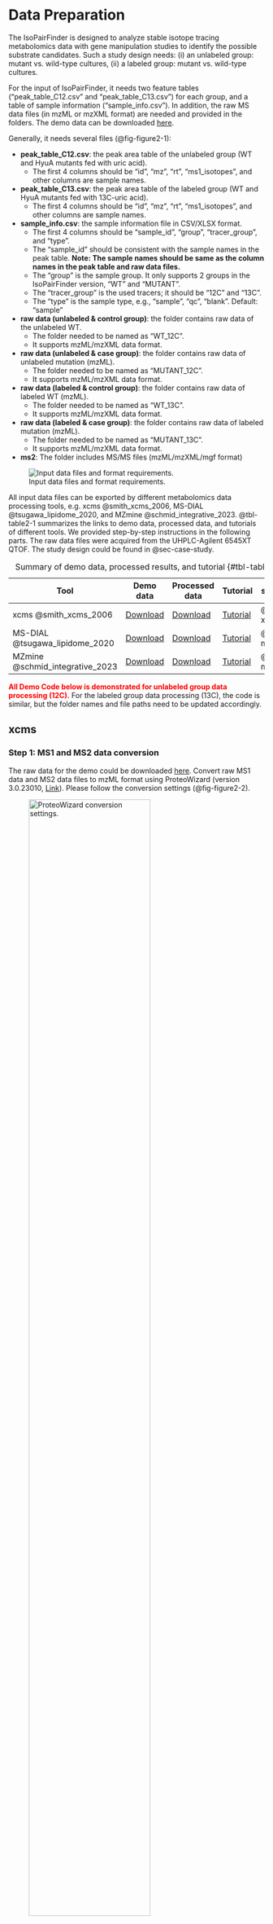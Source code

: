 # Data Preparation {#sec-data-preparation}
The IsoPairFinder is designed to analyze stable isotope tracing metabolomics data with gene manipulation studies to identify the possible substrate candidates. Such a study design needs: (i) an unlabeled group: mutant vs. wild-type cultures, (ii) a labeled group: mutant vs. wild-type cultures. 

For the input of IsoPairFinder, it needs two feature tables (“peak_table_C12.csv” and “peak_table_C13.csv”) for each group, and a table of sample information (“sample_info.csv”). In addition, the raw MS data files (in mzML or mzXML format) are needed and provided in the folders. The demo data can be downloaded [here](https://github.com/DoddLab/IsoPairFinder_demo_data).

Generally, it needs several files (@fig-figure2-1):

- **peak_table_C12.csv**: the peak area table of the unlabeled group (WT and HyuA mutants fed with uric acid). 
    - The first 4 columns should be “id”, “mz”, “rt”, “ms1_isotopes”, and other columns are sample names.
- **peak_table_C13.csv**: the peak area table of the labeled group (WT and HyuA mutants fed with 13C-uric acid). 
    - The first 4 columns should be “id”, “mz”, “rt”, “ms1_isotopes”, and other columns are sample names.
- **sample_info.csv**: the sample information file in CSV/XLSX format. 
    - The first 4 columns should be “sample_id”, “group”, “tracer_group”, and “type”. 
    - The “sample_id” should be consistent with the sample names in the peak table. **Note: The sample names should be same as the column names in the peak table and raw data files.**
    - The “group” is the sample group. It only supports 2 groups in the IsoPairFinder version, "WT" and "MUTANT".
    - The “tracer_group” is the used tracers; it should be “12C” and “13C”.
    - The “type” is the sample type, e.g., “sample”, “qc”, “blank”. Default: “sample”
- **raw data (unlabeled & control group)**: the folder contains raw data of the unlabeled WT.
    - The folder needed to be named as “WT_12C”.
    - It supports mzML/mzXML data format.
- **raw data (unlabeled & case group)**: the folder contains raw data of unlabeled mutation (mzML).
    - The folder needed to be named as “MUTANT_12C”.
    - It supports mzML/mzXML data format.
-  **raw data (labeled & control group)**: the folder contains raw data of labeled WT (mzML). 
    - The folder needed to be named as “WT_13C”.
    - It supports mzML/mzXML data format.
- **raw data (labeled & case group)**: the folder contains raw data of labeled mutation (mzML).
    - The folder needed to be named as “MUTANT_13C”.
    - It supports mzML/mzXML data format.
- **ms2**: The folder includes MS/MS files (mzML/mzXML/mgf format)

![Input data files and format requirements.](/images/figure2_1.png){.align-center #fig-figure2-1}

All input data files can be exported by different metabolomics data processing tools, e.g. xcms @smith_xcms_2006, MS-DIAL @tsugawa_lipidome_2020, and MZmine @schmid_integrative_2023. @tbl-table2-1 summarizes the links to demo data, processed data, and tutorials of different tools. 
We provided step-by-step instructions in the following parts. The raw data files were acquired from the UHPLC-Agilent 6545XT QTOF. The study design could be found in @sec-case-study. 


Table: Summary of demo data, processed results, and tutorial {#tbl-table2-1}

| Tool      | Demo data | Processed data | Tutorial | section |
|-----------|-----------|----------------|----------|----------| 
| xcms @smith_xcms_2006     | [Download](https://github.com/DoddLab/IsoPairFinder_DemoData_DiffTools/tree/main/00_raw_data) | [Download](https://github.com/DoddLab/IsoPairFinder_DemoData_DiffTools/tree/main/01_input_data_IsoPairFinder/xcms) | [Tutorial](https://www.bioconductor.org/packages/release/bioc/html/xcms.html) | @sec-xcms | 
| MS-DIAL @tsugawa_lipidome_2020  | [Download](https://github.com/DoddLab/IsoPairFinder_DemoData_DiffTools/tree/main/00_raw_data) | [Download](https://github.com/DoddLab/IsoPairFinder_DemoData_DiffTools/tree/main/01_input_data_IsoPairFinder/msdial) | [Tutorial](https://systemsomicslab.github.io/mtbinfo.github.io/MS-DIAL/tutorial.html) | @sec-msdial | 
| MZmine @schmid_integrative_2023   | [Download](https://github.com/DoddLab/IsoPairFinder_DemoData_DiffTools/tree/main/00_raw_data) | [Download](https://github.com/DoddLab/IsoPairFinder_DemoData_DiffTools/tree/main/01_input_data_IsoPairFinder/mzmine) | [Tutorial](https://mzmine.github.io/mzmine_documentation/index.html) | @sec-mzmine | 


<font color="red">**All Demo Code below is demonstrated for unlabeled group data processing (12C).**</font> For the labeled group data processing (13C), the code is similar, but the folder names and file paths need to be updated accordingly.



## xcms {#sec-xcms}

### Step 1: MS1 and MS2 data conversion {#sec-xcms-conversion}
The raw data for the demo could be downloaded [here](https://github.com/DoddLab/IsoPairFinder_DemoData_DiffTools/tree/main/00_raw_data). Convert raw MS1 data and MS2 data files to mzML format using ProteoWizard (version 3.0.23010, [Link](https://proteowizard.sourceforge.io/)). Please follow the conversion settings (@fig-figure2-2).

![ProteoWizard conversion settings.](/images/figure2_2.png){width=75% .align-center #fig-figure2-2}

### Step 2. Peak picking using XCMS and isotope merging
The R package `xcms` (version 3.20.0) @smith_xcms_2006 for peak detection and alignment, and the R package `CAMERA` (version 1.54.0) @kuhl_camera_2012 were used for isotope annotation. **Note: The unlabeled group data and the labeled group data were processed separately.**

- **Unlabeled group data processing**. The mzML files are placed in two folders named “WT” and “MUTANT_12C” according to their groups. These data were further processed with the following script.
- **Labeled group data processing**. The mzML files are placed in two folders named “WT” and “MUTANT_13C” according to their groups. These data were further processed with the following script.


```r
# Load required packages
library(xcms)
library(CAMERA)

# set the working path
setwd('~/Project/00_Uric_Acid_project/Data/20250606_isopairfind_test/Demo_data_xcms/00_raw_data_processing_12C/')

# DoddLabRawMS is a package which utilized xcms to process the raw data
devtools::install_github('DoddLab/DoddLabRawMS', force = TRUE)

# load required packages
library(tidyverse)
library(xcms)
library(CAMERA)
library(DoddLabRawMS)

# run raw data processing - 12C - unlabeled group
# load parameter set
parameter_set <- initialize_raw_parameter_class(column = 'hilic')

process_raw_data(parameter_set = parameter_set, 
                 path = '~/Project/00_Uric_Acid_project/Data/20250606_isopairfind_test/Demo_data_xcms/00_raw_data_processing_12C/')


# run CAMERA to annotate the isotopes
load('~/Project/00_Uric_Acid_project/Data/20250606_isopairfind_test/Demo_data_xcms/00_raw_data_processing_12C/00_raw_data_processing/00_intermediate_data/xset3.RData')
path <- '~/Project/00_Uric_Acid_project/Data/20250606_isopairfind_test/Demo_data_xcms/00_raw_data_processing_12C/'

runCAMERA(xset = xset3,
          path = path,
          polarity = 'positive',
          nSlaves = 6,
          pg_sigma = 6,
          pg_perfwhm = 0.6,
          iso_maxcharge = 2,
          iso_maxiso = 4,
          iso_ppm = 25,
          iso_mzabs = 0.01,
          iso_minfrac = 0.5,
          is_vali_pg_cor = FALSE,
          pg_cor_eic_th = 0.7,
          pg_cor_calcIso = FALSE,
          gp_cor_calcCis = TRUE,
          gp_cor_calcCaS = FALSE,
          gp_cor_cor_exp_th = 0.75,
          is_use_modified_rule = TRUE,
          adduct_ppm = 25,
          adduct_mzabs = 0.01)
```

### Step 3. Feature table modification
The xcms exported feature table could be quickly modified using the IsoPairFinder functions `modify_xcms_table()`. The sample_info table (@fig-figure2-1) is needed to define the samples and groups. 

```r
# Load required packages
library(IsoPairFinder)

# 12C
modify_xcms_table(table_xcms = '~/Project/00_Uric_Acid_project/Data/20250606_isopairfind_test/20250817_test/Demo_data_xcms/00_raw_data_processing_12C/00_raw_data_processing/Peak-table.csv',
                  table_camera = '~/Project/00_Uric_Acid_project/Data/20250606_isopairfind_test/20250817_test/Demo_data_xcms/00_raw_data_processing_12C/00_raw_data_processing/adduct_result_camera.xlsx',
                  table_sample_info = '~/Project/00_Uric_Acid_project/Data/20250606_isopairfind_test/20250817_test/Demo_data_xcms/sample_info.csv',
                  path = '~/Project/00_Uric_Acid_project/Data/20250606_isopairfind_test/Demo_data_xcms/00_raw_data_processing_12C',
                  file_output = 'peak_table_C12.csv')

file.copy(from = '~/Project/00_Uric_Acid_project/Data/20250606_isopairfind_test/20250817_test/Demo_data_xcms/00_raw_data_processing_12C/peak_table_C12.csv',
          to = '~/Project/00_Uric_Acid_project/Data/20250606_isopairfind_test/20250817_test/Demo_data_xcms/peak_table_C12.csv',
          overwrite = TRUE)

```

### Step 4. Organizing files 
Please move the modified feature tables, the sample information table, the MS2 data files, and the raw data files to the designated location (@fig-figure2-1).

<br><br>

## MS-DIAL {#sec-msdial}
### Step 1: MS1 and MS2 data conversion
The raw data for the demo could be downloaded [here](https://github.com/DoddLab/IsoPairFinder_DemoData_DiffTools/tree/main/00_raw_data). Convert raw MS1 data to ABF format using `Analysis Base File Converter` (version 1.3.8802, @fig-figure2-3). 

![ABF conversion settings.](/images/figure2_3.png){width=75% .align-center #fig-figure2-3}

Convert MS2 data files to mzML format using ProteoWizard (version 3.0.23010, [Link](https://proteowizard.sourceforge.io/)). The parameters could be found in @fig-figure2-2.


### Step 2. Peak picking using MS-DIAL
The `MS-DIAL` (ver.4.9.221218) was used here. Select the appropriate parameters according to the experimental design (parameters used in the demo data are shown in @fig-figure2-4). Export the feature table containing “Raw data matrix (Area)”. **Note: The unlabeled group data and the labeled group data were processed separately.**

![MS-DIAL peak picking settings.](/images/figure2_4.png){width=50% .align-center #fig-figure2-4}

### Step 3. Feature table modification
The MS-DIAL exported feature table could be quickly modified using the IsoPairFinder functions `modify_msdial_table()`. The sample_info table (@fig-figure2-1) is needed to define the samples and groups.

```r

library(IsoPairFinder)

# 12C
table_msdial <- '~/Project/00_Uric_Acid_project/Data/20250606_isopairfind_test/20250817_test/Demo_data_msdial/hyuA_UA_48h_area.txt'
table_sample_info <- '~/Project/00_Uric_Acid_project/Data/20250606_isopairfind_test/20250817_test/Demo_data_msdial/sample_info.csv'

modify_msdial_table(table_msdial = table_msdial,
                    table_sample_info = table_sample_info,
                    path = '~/Project/00_Uric_Acid_project/Data/20250606_isopairfind_test/20250817_test/Demo_data_msdial',
                    file_output = 'peak_table_C12.csv')

```

### Step 4. Organizing files
Please move the modified feature tables, the sample information table, the MS2 data files, and the raw data files to the designated location (@fig-figure2-1).


<br><br>

## MZmine {#sec-mzmine}
### Step 1: MS1 and MS2 data conversion
The raw data for the demo could be downloaded [here](https://github.com/DoddLab/IsoPairFinder_DemoData_DiffTools/tree/main/00_raw_data). Convert raw MS1 data and MS2 data files to mzML format using ProteoWizard (version 3.0.23010, [Link](https://proteowizard.sourceforge.io/); See @sec-xcms-conversion). 

### Step 2. Peak picking using MZmine
The `MZmine` (version 4.7.3) was used here. Import and load the default parameters (the “UHPLC-QTOF” was used here).  The modified parameters used in the demo data are shown in @fig-figure2-5. **Note: The unlabeled group data and the labeled group data were processed separately.**

![MZmine peak picking settings.](/images/figure2_5.png){width=75% .align-center #fig-figure2-5}


Export the feature table using MZmine:  
**Feature list methods → Export feature list → Export CSV legacy MZmine2** (see @fig-figure2-6).

![MZmine feature table export settings.](/images/figure2_6.png){width=75% .align-center #fig-figure2-6}

### Step 3. Feature table modification
The exported feature table can be quickly modified using the IsoPairFinder function `modify_mzmine_table()`. The sample_info table (@fig-figure2-1) is needed to define the samples and groups.

```r
# Load required packages
library(IsoPairFinder)

# 12C
table_mzmine <- '~/Project/00_Uric_Acid_project/Data/20250606_isopairfind_test/20250817_test/Demo_data_mzmine/mzmine_12C.csv'
table_sample_info <- '~/Project/00_Uric_Acid_project/Data/20250606_isopairfind_test/20250817_test/Demo_data_mzmine/sample_info.csv'
modify_mzmine_table(table_mzmine = table_mzmine,
                    table_sample_info = table_sample_info,
                    path = '~/Project/00_Uric_Acid_project/Data/20250606_isopairfind_test/20250817_test/Demo_data_mzmine',
                    file_output = 'peak_table_C12.csv')

``` 

### Step 4. Organizing files
Please move the modified feature tables, the sample information table, the MS2 data files, and the raw data files to the designated location (@fig-figure2-1).
